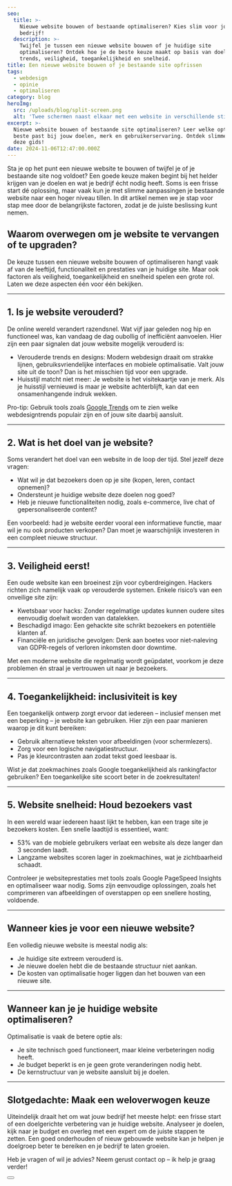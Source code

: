 ```yaml
---
seo:
  title: >-
    Nieuwe website bouwen of bestaande optimaliseren? Kies slim voor jouw
    bedrijf!
  description: >-
    Twijfel je tussen een nieuwe website bouwen of je huidige site
    optimaliseren? Ontdek hoe je de beste keuze maakt op basis van doelen,
    trends, veiligheid, toegankelijkheid en snelheid.
title: Een nieuwe website bouwen of je bestaande site opfrissen
tags:
  - webdesign
  - opinie
  - optimaliseren
category: blog
heroImg:
  src: /uploads/blog/split-screen.png
  alt: 'Twee schermen naast elkaar met een website in verschillende stijlen'
excerpt: >-
  Nieuwe website bouwen of bestaande site optimaliseren? Leer welke optie het
  beste past bij jouw doelen, merk en gebruikerservaring. Ontdek slimme tips in
  deze gids!
date: 2024-11-06T12:47:00.000Z
---
```


Sta je op het punt een nieuwe website te bouwen of twijfel je of je bestaande site nog voldoet? Een goede keuze maken begint bij het helder krijgen van je doelen en wat je bedrijf écht nodig heeft. Soms is een frisse start dé oplossing, maar vaak kun je met slimme aanpassingen je bestaande website naar een hoger niveau tillen. In dit artikel nemen we je stap voor stap mee door de belangrijkste factoren, zodat je de juiste beslissing kunt nemen.

## Waarom overwegen om je website te vervangen of te upgraden?

De keuze tussen een nieuwe website bouwen of optimaliseren hangt vaak af van de leeftijd, functionaliteit en prestaties van je huidige site. Maar ook factoren als veiligheid, toegankelijkheid en snelheid spelen een grote rol. Laten we deze aspecten één voor één bekijken.

---

## 1. Is je website verouderd?

De online wereld verandert razendsnel. Wat vijf jaar geleden nog hip en functioneel was, kan vandaag de dag oubollig of inefficiënt aanvoelen. Hier zijn een paar signalen dat jouw website mogelijk verouderd is:

- Verouderde trends en designs: Modern webdesign draait om strakke lijnen, gebruiksvriendelijke interfaces en mobiele optimalisatie. Valt jouw site uit de toon? Dan is het misschien tijd voor een upgrade.
- Huisstijl matcht niet meer: Je website is het visitekaartje van je merk. Als je huisstijl vernieuwd is maar je website achterblijft, kan dat een onsamenhangende indruk wekken.

Pro-tip: Gebruik tools zoals [Google Trends](https://trends.google.com/) om te zien welke webdesigntrends populair zijn en of jouw site daarbij aansluit.

---

## 2. Wat is het doel van je website?

Soms verandert het doel van een website in de loop der tijd. Stel jezelf deze vragen:

- Wat wil je dat bezoekers doen op je site (kopen, leren, contact opnemen)?
- Ondersteunt je huidige website deze doelen nog goed?
- Heb je nieuwe functionaliteiten nodig, zoals e-commerce, live chat of gepersonaliseerde content?

Een voorbeeld: had je website eerder vooral een informatieve functie, maar wil je nu ook producten verkopen? Dan moet je waarschijnlijk investeren in een compleet nieuwe structuur.

---

## 3. Veiligheid eerst!

Een oude website kan een broeinest zijn voor cyberdreigingen. Hackers richten zich namelijk vaak op verouderde systemen. Enkele risico’s van een onveilige site zijn:

- Kwetsbaar voor hacks: Zonder regelmatige updates kunnen oudere sites eenvoudig doelwit worden van datalekken.
- Beschadigd imago: Een gehackte site schrikt bezoekers en potentiële klanten af.
- Financiële en juridische gevolgen: Denk aan boetes voor niet-naleving van GDPR-regels of verloren inkomsten door downtime.

Met een moderne website die regelmatig wordt geüpdatet, voorkom je deze problemen én straal je vertrouwen uit naar je bezoekers.

---

## 4. Toegankelijkheid: inclusiviteit is key

Een toegankelijk ontwerp zorgt ervoor dat iedereen – inclusief mensen met een beperking – je website kan gebruiken. Hier zijn een paar manieren waarop je dit kunt bereiken:

- Gebruik alternatieve teksten voor afbeeldingen (voor schermlezers).
- Zorg voor een logische navigatiestructuur.
- Pas je kleurcontrasten aan zodat tekst goed leesbaar is.

Wist je dat zoekmachines zoals Google toegankelijkheid als rankingfactor gebruiken? Een toegankelijke site scoort beter in de zoekresultaten!

---

## 5. Website snelheid: Houd bezoekers vast

In een wereld waar iedereen haast lijkt te hebben, kan een trage site je bezoekers kosten. Een snelle laadtijd is essentieel, want:

- 53% van de mobiele gebruikers verlaat een website als deze langer dan 3 seconden laadt.
- Langzame websites scoren lager in zoekmachines, wat je zichtbaarheid schaadt.

Controleer je websiteprestaties met tools zoals Google PageSpeed Insights en optimaliseer waar nodig. Soms zijn eenvoudige oplossingen, zoals het comprimeren van afbeeldingen of overstappen op een snellere hosting, voldoende.

---

## Wanneer kies je voor een nieuwe website?

Een volledig nieuwe website is meestal nodig als:

- Je huidige site extreem verouderd is.
- Je nieuwe doelen hebt die de bestaande structuur niet aankan.
- De kosten van optimalisatie hoger liggen dan het bouwen van een nieuwe site.

---

## Wanneer kan je je huidige website optimaliseren?

Optimalisatie is vaak de betere optie als:

- Je site technisch goed functioneert, maar kleine verbeteringen nodig heeft.
- Je budget beperkt is en je geen grote veranderingen nodig hebt.
- De kernstructuur van je website aansluit bij je doelen.

---

## Slotgedachte: Maak een weloverwogen keuze

Uiteindelijk draait het om wat jouw bedrijf het meeste helpt: een frisse start of een doelgerichte verbetering van je huidige website. Analyseer je doelen, kijk naar je budget en overleg met een expert om de juiste stappen te zetten. Een goed onderhouden of nieuw gebouwde website kan je helpen je doelgroep beter te bereiken en je bedrijf te laten groeien.

Heb je vragen of wil je advies? Neem gerust contact op – ik help je graag verder!

<Button href="/nl/contact" text="Contacteer me" />

